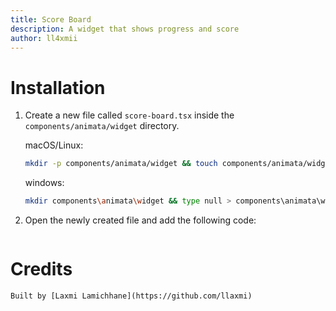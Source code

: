 ```yaml
---
title: Score Board
description: A widget that shows progress and score
author: ll4xmii
---
```


<ComponentPreview name="widget-score-board--docs" />

# Installation

1. Create a new file called `score-board.tsx` inside the `components/animata/widget` directory.

   macOS/Linux:
   ```bash
   mkdir -p components/animata/widget && touch components/animata/widget/score-board.tsx
   ```

   windows:
   ```bash
   mkdir components\animata\widget && type null > components\animata\widget\score-board.tsx
   ```

2. Open the newly created file and add the following code:

```jsx file=<rootDir>/animata/widget/score-board.tsx

```

# Credits

    Built by [Laxmi Lamichhane](https://github.com/llaxmi)